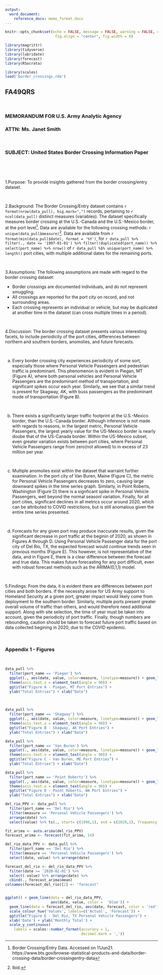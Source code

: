 ```yaml
---
output: 
  word_document:
    reference_docx: memo_format.docx
---
```


```r
knitr::opts_chunk$set(echo = FALSE, message = FALSE, warning = FALSE, cache = TRUE, 
                       fig.align = "center", fig.width = 8)
```

```r
library(magrittr)
library(tidyverse)
library(lubridate)
library(forecast)
library(RSocrata)

library(scales)
load('border_crossings.rda')
```

## FA49QRS

<br>

### MEMORANDUM FOR U.S. Army Analytic Agency
### ATTN: Ms. Janet Smith

<br>

### SUBJECT: United States Border Crossing Information Paper

<br>

<br>

1.Purpose: To provide insights gathered from the border crossing/entry dataset.

<br>

2.Background: The Border Crossing/Entry dataset contains `r format(nrow(data_pull), big.mark=",")` records, pertaining to `r ncol(data_pull)` distinct measures (variables). The dataset specifically measures border crossing at the U.S.-Canada and the U.S.-Mexico border, at the port level[^1].  Data are available for the following crossing methods: `r unique(data_pull$measure)`[^2]. Data are available from `r format(min(data_pull$date), format = '%Y')`, for `r data_pull %>% filter(., date <= '1997-01-01') %>% filter(!duplicated(port_name)) %>% select(port_name) %>% nrow()`  of `r data_pull %$% unique(port_name) %>% length()` port cities, with multiple additional dates for the remaining ports.

<br>

3.Assumptions: The following assumptions are made with regard to the border crossing dataset:

 - Border crossings are documented individuals, and do not represent smuggling.
 - All crossings are reported for the port city on record, and not surrounding areas.
 - Each crossing represents an individual or vehicle, but may be duplicated at another time in the dataset (can cross multiple times in a period).

<br> 

4.Discussion: The border crossing dataset presents various interesting facets, to include periodicity of the port cities, differences between northern and southern borders, anomolies, and future forecasts.

<br>

  a. Every border crossing city experiences periodicity of some sort, especially those where Personal Vehicle Passengers and pedestrian traffic is predominant. This phenomenon is evident in Piegan, MT (Figure A), where both personal vehicles and Personal Vehicle Passengers are the predominant method of transportation, and significant spikes occur each year.  Similarly, we see that a similar trend is present for Skagway, AK, with buss passengers as the predominant mode of transportation (Figure B).  

<br>

  b. There exists a significantly larger traffic footprint at the U.S.-Mexico border, than the U.S.-Canada border. Although inference is not made with regards to reasons, in the largest metric, Personal Vehicle Passengers, the largest yearly value for the US-Mexico border is nearly doube that of the US-Canada border. Within the US-Mexico subset, even greater variation exists between port cities, where Personal Vehicle Passengers range from zero(not allowed) to in excess of 23 million per year.

<br>

  c. Multiple anomolies exist within the dataset that warraint further examination. In the port city of Van Buren, Maine (Figure C), the metric for Personal Vehicle Passengers decreases to zero, causing large downward spikes in the time series graph. Similarly, in Point Roberts, Washington (Figure D) there is a signficant spike in Personal Vehicle Passengers, well beyond the normal seasonl variation. Finally, for all port cities, significant declines in all metrics occur around 2020, which can be attributed to COVID restrictions, but is still anomalous given the entire time series presented.
 
<br>
 
  d. Forecasts for any given port may produce inaccurate results, given the significant decrease in port traffic at the beginin of 2020, as shown in Figures A through D. Using Personal Vehicle Passenger data for the port city of Del Rio, TX, the expected forecast would continue trends seen in previous months (Figure E).  This however, is not representative of the data, and in Figure E, there is a clear difference between the forecast and true data.  This makes future forecasting for any port difficult, even with robust forecast methods such as the ARIMA(0,1,1) model.

<br>

5.Findings:  From the data, it is evident there are differences between port cities and both borders. If the necessity arose for US Army support to Homeland Security at a given port, greater impact would likely come from deployment to the southern border.  Similarly, multiple ports present greater overall volume of traffic than others, and would therefore need additional support.  Along with site selection, the time of year must be taken into account, given the periodicity of port traffic.  Finally, though numbers are rebounding, caution should be taken to forecast future port traffic based on data collected begining in 2020, due to the COVID epidemic.

<br>

\newpage

### Appendix 1 - Figures

<br>

```r
data_pull %>% 
  filter(port_name == 'Piegan') %>%
  ggplot(., aes(date, value, color=measure, linetype=measure)) + geom_line() +
  theme(axis.text.x = element_text(angle = 90)) +
  ggtitle("Figure A - Piegan, MT Port Entries") +
  ylab("Total Entries") + xlab("Date")
```

<br> 

```r
data_pull %>% 
  filter(port_name == 'Skagway') %>%
  ggplot(., aes(date, value, color=measure, linetype=measure)) + geom_line() +
  theme(axis.text.x = element_text(angle = 90)) +
  ggtitle("Figure B - Skagway, AK Port Entries") +
  ylab("Total Entries") + xlab("Date")
```

```r
data_pull %>% 
  filter(port_name == 'Van Buren') %>%
  ggplot(., aes(date, value, color=measure, linetype=measure)) + geom_line() +
  theme(axis.text.x = element_text(angle = 90)) +
  ggtitle("Figure C - Van Buren, ME Port Entries") +
  ylab("Total Entries") + xlab("Date")
```

```r
data_pull %>% 
  filter(port_name == 'Point Roberts') %>%
  ggplot(., aes(date, value, color=measure, linetype=measure)) + geom_line() +
  theme(axis.text.x = element_text(angle = 90)) +
  ggtitle("Figure D - Point Roberts, WA Port Entries") +
  ylab("Total Entries") + xlab("Date")
```

```r
del_rio_PPV <- data_pull %>% 
  filter(port_name == 'Del Rio') %>% 
  filter(measure == 'Personal Vehicle Passengers') %>% 
  arrange(date) %>% 
  select(value) %>% ts(., start= c(1996,1), end = c(2020,1), frequency = 12)

fit_arima <- auto.arima(del_rio_PPV)
forecast_arima <- forecast(fit_arima, 14)

del_rio_data_PPV <- data_pull %>% 
  filter(port_name == 'Del Rio') %>% 
  filter(measure == 'Personal Vehicle Passengers') %>% 
  select(date, value) %>% arrange(date)

forecast_del_rio <- del_rio_data_PPV %>% 
  filter(date >= '2020-02-01') %>% 
  select(-value) %>% arrange(date) %>% 
  cbind(., forecast_arima$mean)
colnames(forecast_del_rio)[2] <- "forecast"


ggplot() + geom_line(data = del_rio_data_PPV, 
                     aes(date, value, color =  'blue')) +
  geom_line(data = forecast_del_rio, aes(date, forecast, color = 'red')) +
  scale_colour_hue('Values', labels=c('Actual', 'Forecast')) +
  ggtitle("Figure E - Del Rio, TX Personal Vehicle Passengers") +
  xlab('Date') + ylab('Monthly Total') +
  scale_y_continuous(
    labels = scales::number_format(accuracy = 1,
                                   decimal.mark = ','))
```


[^1]: Border Crossing/Entry Data. Accessed on 11Jun21. https://www.bts.gov/browse-statistical-products-and-data/border-crossing-data/border-crossingentry-data
[^2]: Ibid.
